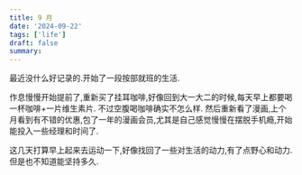 ```yaml
---
title: 9 月
date: '2024-09-22'
tags: ['life']
draft: false
summary:
---
```


最近没什么好记录的.开始了一段按部就班的生活.

作息慢慢开始提前了,重新买了挂耳咖啡,好像回到大一大二的时候,每天早上都要喝一杯咖啡+一片维生素片.
不过空腹喝咖啡确实不怎么样.
然后重新看了漫画,上个月看到有不错的优惠,包了一年的漫画会员,尤其是自己感觉慢慢在摆脱手机瘾,开始能投入一些经理和时间了.

这几天打算早上起来去运动一下,好像找回了一些对生活的动力,有了点野心和动力. 但是也不知道能坚持多久.
